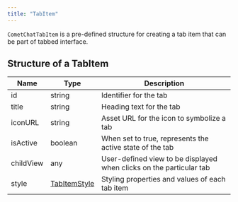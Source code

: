 ```yaml
---
title: "TabItem"
---
```


`CometChatTabItem` is a pre-defined structure for creating a tab item that can be part of tabbed interface.

## Structure of a TabItem

| Name      | Type                                          | Description                                                         |
| --------- | --------------------------------------------- | ------------------------------------------------------------------- |
| id        | string                                        | Identifier for the tab                                              |
| title     | string                                        | Heading text for the tab                                            |
| iconURL   | string                                        | Asset URL for the icon to symbolize a tab                           |
| isActive  | boolean                                       | When set to true, represents the active state of the tab            |
| childView | any                                           | User-defined view to be displayed when clicks on the particular tab |
| style     | [TabItemStyle](/web-shared/tabitemstyle) | Styling properties and values of each tab item                      |
